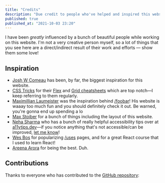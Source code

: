 ```yaml
---
title: "Credits"
description: "Due credit to people who've helped and inspired this website"
published: true
published_at: "2021-10-03 23:20"
---
```


I have been _greatly_ influenced by a bunch of beautiful people while working on this website. I'm not a very creative person myself, so a lot of things that you see here are a direct/indirect result of their work and efforts — show them some love!

## Inspiration

- [Josh W Comeau](https://joshwcomeau.com) has been, by far, the biggest inspiration for this website.
- [CSS Tricks](https://css-tricks.com) for their [Flex](https://css-tricks.com/snippets/css/a-guide-to-flexbox/) and [Grid cheatsheets](https://css-tricks.com/snippets/css/complete-guide-grid/) which are top notch—I keep referring to them regularly.
- [Maximillian Laumeister](https://maxlaumeister.com) was the inspiration behind [/foobar](/foobar)! His website is waaay too much fun and you should definitely check it out. Be warned, you're gonna end up spending a lo
- [Max Stoiber](https://mxstbr.com) for a bunch of things including the layout of this website.
- [Neha Sharma](https://twitter.com/hellonehha) who has a bunch of really helpful accessibility tips over at [a11ytips.dev](https://a11ytips.dev)—if you notice anything that's not accessible/can be improved, [let me know](https://github.com/sreetamdas/sreetamdas.com/issues/41)!
- [Wes Bos](https://wesbos.com) for popularizing [/uses](/uses) pages, and for a great React course that I used to learn React!
- [Areena Arora](https://areenaarora.com) for being the best. Duh.

## Contributions

Thanks to everyone who has contributed to the [GitHub repository](https://github.com/sreetamdas/sreetamdas.com):

<RepoContributors />
